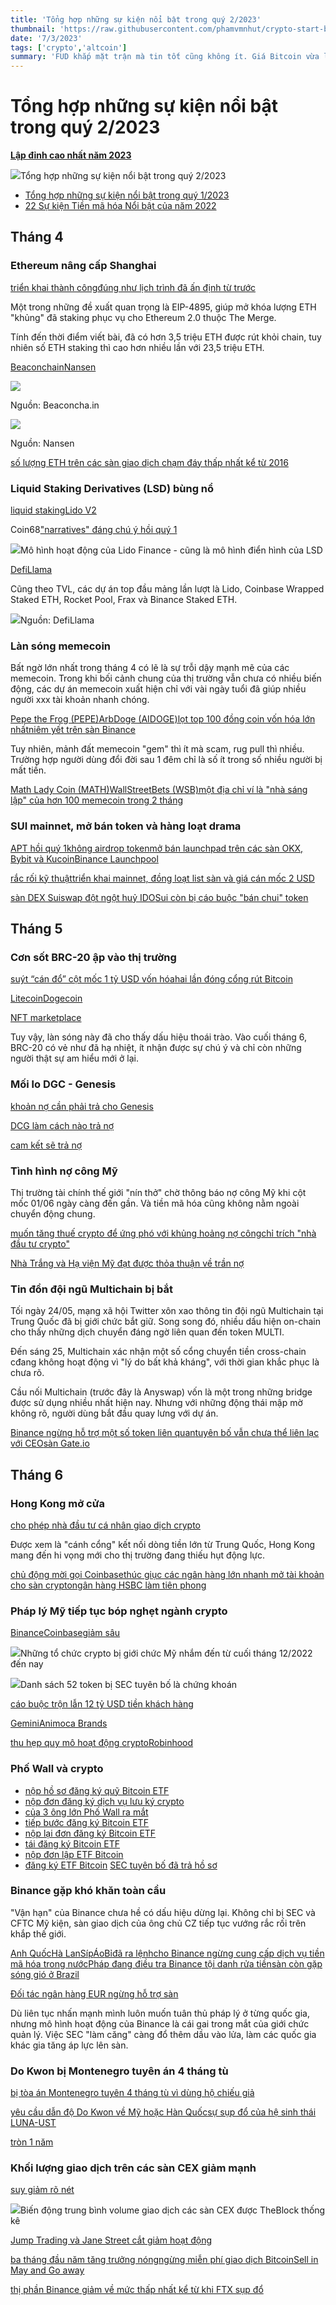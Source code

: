 ```yaml
---
title: 'Tổng hợp những sự kiện nổi bật trong quý 2/2023'
thumbnail: 'https://raw.githubusercontent.com/phamvmnhut/crypto-start-blog-data/main/images/20230630052655_original_43.webp'
date: '7/3/2023'
tags: ['crypto','altcoin']
summary: 'FUD khắp mặt trận mà tin tốt cũng không ít. Giá Bitcoin vừa lập đỉnh cao nhất năm 2023, mang đến cho chúng ta một quý đầy biến động.'
---
```




# Tổng hợp những sự kiện nổi bật trong quý 2/2023

**[Lập đỉnh cao nhất năm 2023](https://coin68.com/bitcoin-vuon-len-muc-31400-usd-lap-dinh-moi-cua-nam-2023/)** 

![](https://raw.githubusercontent.com/phamvmnhut/crypto-start-blog-data/main/images/20230630052725-46cf1f65-9412-44b6-8131-4247d01842f4-159.jpg)Tổng hợp những sự kiện nổi bật trong quý 2/2023

 

 - [Tổng hợp những sự kiện nổi bật trong quý 1/2023](https://coin68.com/tong-hop-nhung-su-kien-noi-bat-trong-quy-12023/) 
 - [22 Sự kiện Tiền mã hóa Nổi bật của năm 2022](https://coin68.com/22-su-kien-tien-ma-hoa-noi-bat-cua-nam-2022/)



## Tháng 4

### Ethereum nâng cấp Shanghai
[triển khai thành công](https://coin68.com/shanghai-di-vao-hoat-dong-mo-khoa-hon-34-ty-do-eth-staking/)[đúng như lịch trình đã ấn định từ trước](https://coin68.com/nang-cap-shanghai-se-dien-ra-vao-thang-4/)

Một trong những đề xuất quan trọng là EIP-4895, giúp mở khóa lượng ETH "khủng" đã staking phục vụ cho Ethereum 2.0 thuộc The Merge.

Tính đến thời điểm viết bài, đã có hơn 3,5 triệu ETH được rút khỏi chain, tuy nhiên số ETH staking thì cao hơn nhiều lần với 23,5 triệu ETH.

[Beaconchain](https://beaconcha.in/validators/withdrawals)[Nansen](https://query.nansen.ai/public/dashboards/Hk93n66vsO0uvycfui8ypF2xcpNhpraxfwX5AWZJ)

![](https://raw.githubusercontent.com/phamvmnhut/crypto-start-blog-data/main/images/20230629060025-5c5b44b3-0720-4fbd-acb9-03cd84d6222f-144.jpg)

Nguồn: Beaconcha.in



![](https://raw.githubusercontent.com/phamvmnhut/crypto-start-blog-data/main/images/20230629060025-23463864-4dd8-4e55-a878-d114f5eeec8e-44.jpg)

Nguồn: Nansen

[số lượng ETH trên các sàn giao dịch chạm đáy thấp nhất kể từ 2016](https://coin68.com/so-luong-eth-tren-cac-san-giao-dich-cham-day-thap-nhat-ke-tu-2016/)


### Liquid Staking Derivatives (LSD) bùng nổ
[liquid staking](https://coin68.com/liquid-staking-la-gi-tong-quan-ve-giai-phap-liquid-staking/)[Lido V2](https://coin68.com/lido-finance-trien-khai-v2-chinh-thuc-kich-hoat-rut-eth-staking/)

Coin68["narratives" đáng chú ý hồi quý 1](https://coin68.com/tong-hop-nhung-su-kien-noi-bat-trong-quy-12023/)

![](https://raw.githubusercontent.com/phamvmnhut/crypto-start-blog-data/main/images/undefined)Mô hình hoạt động của Lido Finance - cũng là mô hình điển hình của LSD

[DefiLlama](https://defillama.com/categories)

Cũng theo TVL, các dự án top đầu mảng lần lượt là Lido, Coinbase Wrapped Staked ETH, Rocket Pool, Frax và Binance Staked ETH.

![](https://raw.githubusercontent.com/phamvmnhut/crypto-start-blog-data/main/images/20230629060025-ccb76afc-6763-434e-b134-243ed457945b-164.jpg)Nguồn: DefiLlama


### Làn sóng memecoin
Bất ngờ lớn nhất trong tháng 4 có lẽ là sự trỗi dậy mạnh mẽ của các memecoin. Trong khi bối cảnh chung của thị trường vẫn chưa có nhiều biến động, các dự án memecoin xuất hiện chỉ với vài ngày tuổi đã giúp nhiều người xxx tài khoản nhanh chóng.

[Pepe the Frog (PEPE)](https://coin68.com/pepe-the-frog-memecoin-tang-truong-21000/)[ArbDoge (AIDOGE)](https://coin68.com/arbdoge-ai-aidoge-memecoin-cho-ai-loi-hoi-dap-voi-pepe/)[lọt top 100 đồng coin vốn hóa lớn nhất](https://coin68.com/memecoin-pepe-top-100-von-hoa-lon-nhat-thi-truong/)[niêm yết trên sàn Binance](https://coin68.com/pepe-can-moc-1-ty-usd-von-hoa-lot-top-50-truoc-niem-yet-binance/)

Tuy nhiên, mảnh đất memecoin "gem" thì ít mà scam, rug pull thì nhiều. Trường hợp người dùng đổi đời sau 1 đêm chỉ là số ít trong số nhiều người bị mất tiền.

[Math Lady Coin (MATH)](https://coin68.com/memecoin-math-rug-pull-so-tay-huong-dan-ban-cam/)[WallStreetBets (WSB)](https://coin68.com/memecoin-wallstreetbets-bi-rug-pull-sau-2-ngay-ra-mat/)[một địa chỉ ví là "nhà sáng lập" của hơn 100 memecoin trong 2 tháng](https://coin68.com/dia-chi-vi-sang-lap-hon-100-memecoin-2-thang/)


### SUI mainnet, mở bán token và hàng loạt drama
[APT hồi quý 1](https://coin68.com/tong-hop-nhung-su-kien-noi-bat-trong-quy-12023/)[không airdrop token](https://coin68.com/dong-sang-lap-mysten-labs-sui-khong-co-ke-hoach-airdrop/)[mở bán launchpad trên các sàn OKX, Bybit và Kucoin](https://coin68.com/sui-launchpad-tren-san-okx-bybit-kucoin/)[Binance Launchpool](https://t.me/coin68/15285)

[rắc rối kỹ thuật](https://coin68.com/okx-gap-su-co-khong-the-huy-lenh-mua-sui/)[triển khai mainnet, đồng loạt list sàn và giá cán mốc 2 USD](https://coin68.com/sui-trien-khai-mainnet-gia-sui-can-moc-2-usd/)

[sàn DEX Suiswap đột ngột huỷ IDO](https://coin68.com/suiswap-huy-ido-niem-yet-thang-san-cex/)[Sui còn bị cáo buộc "bán chui" token](https://coin68.com/sui-phu-nhan-ban-phan-thuong-staking-sui-tren-binance/)


## Tháng 5

### Cơn sốt BRC-20 ập vào thị trường
[suýt “cán đổ” cột mốc 1 tỷ USD vốn hóa](https://coin68.com/token-brc-20-suyt-can-do-cot-moc-1-ty-usd-von-hoa/)[hai lần đóng cổng rút Bitcoin](https://coin68.com/binance-lai-tiep-tuc-dong-cong-rut-bitcoin-vi-brc-20-bung-no/)

[Litecoin](https://coin68.com/luong-giao-dich-litecoin-dat-muc-cao-nhat-lich-su/)[Dogecoin](https://coin68.com/luong-giao-dich-hang-ngay-cua-dogecoin-dat-ath-nho-drc-20/)

[NFT marketplace](https://coin68.com/binance-nft-ho-tro-bitcoin-ordinals-cuoi-thang-5/)

Tuy vậy, làn sóng này đã cho thấy dấu hiệu thoái trào. Vào cuối tháng 6, BRC-20 có vẻ như đã hạ nhiệt, ít nhận được sự chú ý và chỉ còn những người thật sự am hiểu mới ở lại.


### Mối lo DGC - Genesis
[khoản nợ cần phải trả cho Genesis](https://coin68.com/dcg-lam-gi-de-tra-khoan-no-vay-genesis-dao-han-thang-nay/)

[DCG làm cách nào trả nợ](https://coin68.com/dcg-lam-gi-de-tra-khoan-no-vay-genesis-dao-han-thang-nay/)

[cam kết sẽ trả nợ](https://coin68.com/dcg-cam-ket-tra-no-cho-genesis-dang-tim-cach-huy-dong-them-tien/)


### Tình hình nợ công Mỹ
Thị trường tài chính thế giới "nín thở" chờ thông báo nợ công Mỹ khi cột mốc 01/06 ngày càng đến gần. Và tiền mã hóa cũng không nằm ngoài chuyển động chung.

[muốn tăng thuế crypto để ứng phó với khủng hoảng nợ công](https://coin68.com/biden-muon-tang-thue-crypto-ung-pho-khung-hoang-no-cong/)[chỉ trích "nhà đầu tư crypto"](https://coin68.com/nha-dau-tu-crypto-duoc-nhac-den-trong-bai-phat-bieu-cua-tong-thong-biden-ve-no-cong/)

[Nhà Trắng và Hạ viện Mỹ đạt được thỏa thuận về trần nợ](https://coin68.com/nha-trang-ha-vien-my-thoa-thuan-tran-no/)


### Tin đồn đội ngũ Multichain bị bắt
Tối ngày 24/05, mạng xã hội Twitter xôn xao thông tin đội ngũ Multichain tại Trung Quốc đã bị giới chức bắt giữ. Song song đó, nhiều dấu hiện on-chain cho thấy những dịch chuyển đáng ngờ liên quan đến token MULTI.

Đến sáng 25, Multichain xác nhận một số cổng chuyển tiền cross-chain cđang không hoạt động vì "lý do bất khả kháng", với thời gian khắc phục là chưa rõ.

Cầu nối Multichain (trước đây là Anyswap) vốn là một trong những bridge được sử dụng nhiều nhất hiện nay. Nhưng với những động thái mập mờ không rõ, người dùng bắt đầu quay lưng với dự án.

[Binance ngừng hỗ trợ một số token liên quan](https://coin68.com/binance-cho-dung-nap-10-cap-token-lien-quan-multichain/)[tuyên bố vẫn chưa thể liên lạc với CEO](https://coin68.com/multichain-tuyen-bo-van-chua-the-lien-lac-voi-ceo/)[sàn Gate.io](https://coin68.com/gateio-dinh-chinh-tin-don-lien-quan-den-multichain/)


## Tháng 6

### Hong Kong mở cửa
[cho phép nhà đầu tư cá nhân giao dịch crypto](https://coin68.com/hong-kong-se-cho-phep-nha-dau-tu-ca-nhan-giao-dich-crypto/)

Được xem là "cánh cổng" kết nối dòng tiền lớn từ Trung Quốc, Hong Kong mang đến hi vọng mới cho thị trường đang thiếu hụt động lực.

[chủ động mời gọi Coinbase](https://coin68.com/hong-kong-chu-dong-moi-goi-coinbase/)[thúc giục các ngân hàng lớn nhanh mở tài khoản cho sàn crypto](https://coin68.com/hong-kong-thuc-giuc-ngan-hang-san-crypto/)[ngân hàng HSBC làm tiên phong](https://coin68.com/hsbc-hong-kong-khach-hang-mua-ban-bitcoin-ethereum-etf/)


### Pháp lý Mỹ tiếp tục bóp nghẹt ngành crypto
[Binance](https://coin68.com/sec-kien-binance-va-ceo-changpeng-zhao/)[Coinbase](https://coin68.com/sec-kien-san-coinbase/)[giảm sâu](https://coin68.com/sol-ada-matic-giam-sau-vi-bi-goi-la-chung-khoan/)

![](https://raw.githubusercontent.com/phamvmnhut/crypto-start-blog-data/main/images/20230629103122-1cad50a0-0a47-4577-9824-6c94ebdfd370-72.jpg)Những tổ chức crypto bị giới chức Mỹ nhắm đến từ cuối tháng 12/2022 đến nay

![](https://raw.githubusercontent.com/phamvmnhut/crypto-start-blog-data/main/images/20230609092218-6f51d7ae-c857-4a9f-96ea-acd476c2780a-53.jpg)Danh sách 52 token bị SEC tuyên bố là chứng khoán

[cáo buộc trộn lẫn 12 tỷ USD tiền khách hàng](https://coin68.com/chi-tiet-cao-buoc-cua-sec-ve-viec-binance-tron-lan-12-ty-usd-tien-khach-hang/)

[Gemini](https://coin68.com/den-luot-gemini-de-mat-cac-thi-truong-khac-ngoai-my/)[Animoca Brands](https://coin68.com/quy-dau-tu-animoca-brands-chuyen-huong-khoi-thi-truong-my-sau-khi-bi-sec-lam-cang/)

[thu hẹp quy mô hoạt động crypto](https://coin68.com/jane-street-jump-crypto-thu-hep-quy-mo-crypto/)[Robinhood](https://coin68.com/robinhood-can-nhac-huy-niem-yet-sol-ada-va-matic/)


### Phố Wall và crypto




 - [nộp hồ sơ đăng ký quỹ Bitcoin ETF](https://coin68.com/blackrock-nop-don-dang-ky-etf-bitcoin-len-sec/) 
 - [nộp đơn đăng ký dịch vụ lưu ký crypto](https://coin68.com/ngan-hang-deutsche-bank-nop-don-dang-ky-dich-vu-luu-ky-crypto/) 
 - [của 3 ông lớn Phố Wall ra mắt](https://coin68.com/san-giao-dich-crypto-edx-markets-cua-3-ong-lon-pho-wall-ra-mat/) 
 - [tiếp bước đăng ký Bitcoin ETF](https://coin68.com/wisdomtree-tiep-buoc-dang-ky-bitcoin-etf/) 
 - [nộp lại đơn đăng ký Bitcoin ETF](https://coin68.com/invesco-dang-ky-bitcoin-etf/) 
 - [tái đăng ký Bitcoin ETF](https://coin68.com/valkyrie-tai-dang-ky-bitcoin-etf/) 
 - [nộp đơn lập ETF Bitcoin](https://coin68.com/fidelity-chuan-bi-nop-don-lap-etf-bitcoin/) 
 - [đăng ký ETF Bitcoin](https://coin68.com/ark-sua-doi-dang-ky-etf-bitcoin-kha-nang-duoc-sec-duyet-truoc-blackrock/)
[SEC tuyên bố đã trả hồ sơ](https://coin68.com/bitcoin-dump-manh-sec-tra-ho-so-etf-bitcoin/)


### Binance gặp khó khăn toàn cầu
"Vận hạn" của Binance chưa hề có dấu hiệu dừng lại. Không chỉ bị SEC và CFTC Mỹ kiện, sàn giao dịch của ông chủ CZ tiếp tục vướng rắc rối trên khắp thế giới.

[Anh Quốc](https://coin68.com/binance-rut-giay-phep-dang-ky-hoat-dong-tai-anh-quoc/)[Hà Lan](https://coin68.com/binance-roi-thi-truong-ha-lan/)[Síp](https://coin68.com/binance-xin-huy-phap-nhan-tai-dao-sip/)[Áo](https://coin68.com/chi-nhanh-binance-tai-ao-rut-giay-phep-hoat-dong/)[Bỉ](https://coin68.com/bi-yeu-cau-binance-ngung-hoat-dong-trong-nuoc/)[đã ra lệnh](https://coin68.com/bi-yeu-cau-binance-ngung-hoat-dong-trong-nuoc/)[cho Binance ngừng cung cấp dịch vụ tiền mã hóa trong nước](https://coin68.com/bi-yeu-cau-binance-ngung-hoat-dong-trong-nuoc/)[Pháp đang điều tra Binance tội danh rửa tiền](https://coin68.com/binance-bi-dieu-tra-tai-phap-rua-tien/)[sàn còn gặp sóng gió ở Brazil](https://coin68.com/binance-tiep-tuc-gap-tai-uong-tai-brazil/)

[Đối tác ngân hàng EUR ngừng hỗ trợ sàn](https://coin68.com/doi-tac-ngan-hang-eur-ngung-ho-tro-binance-sau-ngay-2509/)

Dù liên tục nhấn mạnh mình luôn muốn tuân thủ pháp lý ở từng quốc gia, nhưng mô hình hoạt động của Binance là cái gai trong mắt của giới chức quản lý. Việc SEC "làm căng" càng đổ thêm dầu vào lửa, làm các quốc gia khác gia tăng áp lực lên sàn.


### Do Kwon bị Montenegro tuyên án 4 tháng tù
[bị tòa án Montenegro tuyên 4 tháng tù vì dùng hộ chiếu giả](https://coin68.com/do-kwon-bi-toa-an-montenegro-tuyen-4-thang-tu-vi-dung-ho-chieu-gia/)

[yêu cầu dẫn độ Do Kwon về Mỹ hoặc Hàn Quốc](https://coin68.com/montenegro-muon-xet-xu-do-kwon-truoc-khi-can-nhac-yeu-cau-dan-do-tu-my-va-han-quoc/)[sự sụp đổ của hệ sinh thái LUNA-UST](https://coin68.com/1-nam-nhin-lai-su-sup-do-luna-ust/)

[tròn 1 năm](https://coin68.com/1-nam-nhin-lai-su-sup-do-luna-ust/)




### Khối lượng giao dịch trên các sàn CEX giảm mạnh
[suy giảm rõ nét](https://coin68.com/khoi-luong-giao-dich-tren-cac-san-cex-giam-manh/)



![](https://raw.githubusercontent.com/phamvmnhut/crypto-start-blog-data/main/images/20230701085904-cd33a365-7bfb-4942-88a5-3bbdd0c32753-181.jpg)Biến động trung bình volume giao dịch các sàn CEX được TheBlock thống kê

[Jump Trading và Jane Street cắt giảm hoạt động](https://coin68.com/jane-street-jump-crypto-thu-hep-quy-mo-crypto/)

[ba tháng đầu năm tăng trưởng nóng](https://coin68.com/tong-hop-nhung-su-kien-noi-bat-trong-quy-12023/)[ngừng miễn phí giao dịch Bitcoin](https://coin68.com/binance-dung-mien-phi-giao-dich-btc-tru-cap-tusd/)[Sell in May and Go away](https://coin68.com/sell-in-may-and-go-away-la-gi/)

[thị phần Binance giảm về mức thấp nhất kể từ khi FTX sụp đổ](https://coin68.com/thi-phan-binance-giam-ve-muc-thap-nhat-ke-tu-khi-ftx-sup-do/)



